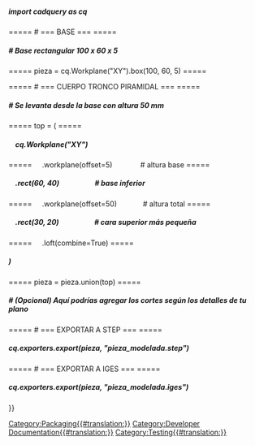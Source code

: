 ===== import cadquery as cq =====

===== # === BASE === =====

===== # Base rectangular 100 x 60 x 5 =====

===== pieza = cq.Workplane("XY").box(100, 60, 5) =====

===== # === CUERPO TRONCO PIRAMIDAL === =====

===== # Se levanta desde la base con altura 50 mm =====

===== top = ( =====

=====     cq.Workplane("XY") =====

=====     .workplane(offset=5)              # altura base =====

=====     .rect(60, 40)                     # base inferior =====

=====     .workplane(offset=50)             # altura total =====

=====     .rect(30, 20)                     # cara superior más pequeña =====

=====     .loft(combine=True) =====

===== ) =====

===== pieza = pieza.union(top) =====

===== # (Opcional) Aquí podrías agregar los cortes según los detalles de tu plano =====

===== # === EXPORTAR A STEP === =====

===== cq.exporters.export(pieza, "pieza_modelada.step") =====

===== # === EXPORTAR A IGES === =====

===== cq.exporters.export(pieza, "pieza_modelada.iges") =====
[[Category:Packaging{{#translation:}}]]
[[Category:Developer Documentation{{#translation:}}]]
[[Category:Testing{{#translation:}}]]
{{Userdocnavi{{#translation:}}}}